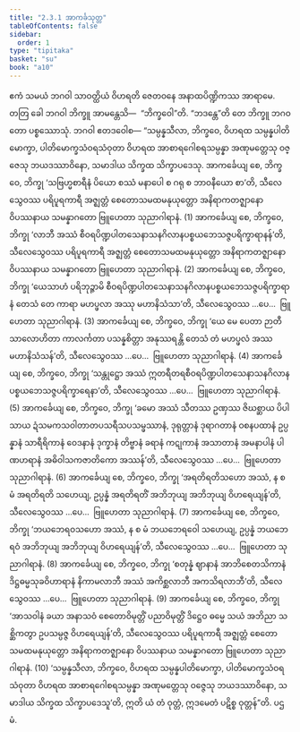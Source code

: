 ```yaml
---
title: "2.3.1 အာကင်္ခသုတ္တ"
tableOfContents: false
sidebar:
  order: 1
type: "tipitaka"
basket: "su"
book: "a10"
---
```



<DynamicBreadcrumb />

<Division number="71" book="a10">

<Paragraph number="519" book="a10">
ဧကံ သမယံ ဘဂဝါ သာဝတ္ထိယံ ဝိဟရတိ ဇေတဝနေ အနာထပိဏ္ဍိကဿ အာရာမေ. တတြ ခေါ ဘဂဝါ ဘိက္ခူ အာမန္တေသိ—  “ဘိက္ခဝေါ”တိ. “ဘဒန္တေ”တိ တေ ဘိက္ခူ ဘဂဝတော ပစ္စဿောသုံ. ဘဂဝါ ဧတဒဝေါစ—
</Paragraph>

<Paragraph number="520" book="a10">
“သမ္ပန္နသီလာ, ဘိက္ခဝေ, ဝိဟရထ သမ္ပန္နပါတိမောက္ခာ, ပါတိမောက္ခသံဝရသံဝုတာ ဝိဟရထ အာစာရဂေါစရသမ္ပန္နာ အဏုမတ္တေသု ဝဇ္ဇေသု ဘယဒဿာဝိနော, သမာဒါယ သိက္ခထ သိက္ခာပဒေသု.
</Paragraph>

<Paragraph number="521" book="a10">
အာကင်္ခေယျ စေ, ဘိက္ခဝေ, ဘိက္ခု ‘သဗြဟ္မစာရီနံ ပိယော စဿံ မနာပေါ စ ဂရု စ ဘာဝနီယော စာ’တိ, သီလေသွေဝဿ ပရိပူရကာရီ အဇ္ဈတ္တံ စေတောသမထမနုယုတ္တော အနိရာကတဇ္ဈာနော ဝိပဿနာယ သမန္နာဂတော ဗြူဟေတာ သုညာဂါရာနံ. (1)
</Paragraph>

<Paragraph number="522" book="a10">
အာကင်္ခေယျ စေ, ဘိက္ခဝေ, ဘိက္ခု ‘လာဘီ အဿံ စီဝရပိဏ္ဍပါတသေနာသနဂိလာနပစ္စယဘေသဇ္ဇပရိက္ခာရာနန်’တိ, သီလေသွေဝဿ ပရိပူရကာရီ အဇ္ဈတ္တံ စေတောသမထမနုယုတ္တော အနိရာကတဇ္ဈာနော ဝိပဿနာယ သမန္နာဂတော ဗြူဟေတာ သုညာဂါရာနံ. (2)
</Paragraph>

<Paragraph number="523" book="a10">
အာကင်္ခေယျ စေ, ဘိက္ခဝေ, ဘိက္ခု ‘ယေသာဟံ ပရိဘုဉ္ဇာမိ စီဝရပိဏ္ဍပါတသေနာသနဂိလာနပစ္စယဘေသဇ္ဇပရိက္ခာရာနံ တေသံ တေ ကာရာ မဟပ္ဖလာ အဿု မဟာနိသံသာ’တိ, သီလေသွေဝဿ …ပေ…  ဗြူဟေတာ သုညာဂါရာနံ. (3)
</Paragraph>

<Paragraph number="524" book="a10">
အာကင်္ခေယျ စေ, ဘိက္ခဝေ, ဘိက္ခု ‘ယေ မေ ပေတာ ဉာတီ သာလောဟိတာ ကာလင်္ကတာ ပသန္နစိတ္တာ အနုဿရန္တိ တေသံ တံ မဟပ္ဖလံ အဿ မဟာနိသံသန်’တိ, သီလေသွေဝဿ …ပေ…  ဗြူဟေတာ သုညာဂါရာနံ. (4)
</Paragraph>

<Paragraph number="525" book="a10">
အာကင်္ခေယျ စေ, ဘိက္ခဝေ, ဘိက္ခု ‘သန္တုဋ္ဌော အဿံ ဣတရီတရစီဝရပိဏ္ဍပါတသေနာသနဂိလာနပစ္စယဘေသဇ္ဇပရိက္ခာရေနာ’တိ, သီလေသွေဝဿ …ပေ…  ဗြူဟေတာ သုညာဂါရာနံ. (5)
</Paragraph>

<Paragraph number="526" book="a10">
အာကင်္ခေယျ စေ, ဘိက္ခဝေ, ဘိက္ခု ‘ခမော အဿံ သီတဿ ဥဏှဿ ဇိဃစ္ဆာယ ပိပါသာယ ဍံသမကသဝါတာတပသရီသပသမ္ဖဿာနံ, ဒုရုတ္တာနံ ဒုရာဂတာနံ ဝစနပထာနံ ဥပ္ပန္နာနံ သာရီရိကာနံ ဝေဒနာနံ ဒုက္ခာနံ တိဗ္ဗာနံ ခရာနံ ကဋုကာနံ အသာတာနံ အမနာပါနံ ပါဏဟရာနံ အဓိဝါသကဇာတိကော အဿန်’တိ, သီလေသွေဝဿ …ပေ…  ဗြူဟေတာ သုညာဂါရာနံ. (6)
</Paragraph>

<Paragraph number="527" book="a10">
အာကင်္ခေယျ စေ, ဘိက္ခဝေ, ဘိက္ခု ‘အရတိရတိသဟော အဿံ, န စ မံ အရတိရတိ သဟေယျ, ဥပ္ပန္နံ အရတိရတိံ အဘိဘုယျ အဘိဘုယျ ဝိဟရေယျန်’တိ, သီလေသွေဝဿ …ပေ…  ဗြူဟေတာ သုညာဂါရာနံ. (7)
</Paragraph>

<Paragraph number="528" book="a10">
အာကင်္ခေယျ စေ, ဘိက္ခဝေ, ဘိက္ခု ‘ဘယဘေရဝသဟော အဿံ, န စ မံ ဘယဘေရဝေါ သဟေယျ, ဥပ္ပန္နံ ဘယဘေရဝံ အဘိဘုယျ အဘိဘုယျ ဝိဟရေယျန်’တိ, သီလေသွေဝဿ …ပေ…  ဗြူဟေတာ သုညာဂါရာနံ. (8)
</Paragraph>

<Paragraph number="529" book="a10">
အာကင်္ခေယျ စေ, ဘိက္ခဝေ, ဘိက္ခု ‘စတုန္နံ ဈာနာနံ အာဘိစေတသိကာနံ ဒိဋ္ဌဓမ္မသုခဝိဟာရာနံ နိကာမလာဘီ အဿံ အကိစ္ဆလာဘီ အကသိရလာဘီ’တိ, သီလေသွေဝဿ …ပေ…  ဗြူဟေတာ သုညာဂါရာနံ. (9)
</Paragraph>

<Paragraph number="530" book="a10">
အာကင်္ခေယျ စေ, ဘိက္ခဝေ, ဘိက္ခု ‘အာသဝါနံ ခယာ အနာသဝံ စေတောဝိမုတ္တိံ ပညာဝိမုတ္တိံ ဒိဋ္ဌေဝ ဓမ္မေ သယံ အဘိညာ သစ္ဆိကတွာ ဥပသမ္ပဇ္ဇ ဝိဟရေယျန်’တိ, သီလေသွေဝဿ ပရိပူရကာရီ အဇ္ဈတ္တံ စေတောသမထမနုယုတ္တော အနိရာကတဇ္ဈာနော ဝိပဿနာယ သမန္နာဂတော ဗြူဟေတာ သုညာဂါရာနံ. (10)
</Paragraph>

<Paragraph number="531" book="a10">
‘သမ္ပန္နသီလာ, ဘိက္ခဝေ, ဝိဟရထ သမ္ပန္နပါတိမောက္ခာ, ပါတိမောက္ခသံဝရသံဝုတာ ဝိဟရထ အာစာရဂေါစရသမ္ပန္နာ အဏုမတ္တေသု ဝဇ္ဇေသု ဘယဒဿာဝိနော, သမာဒါယ သိက္ခထ သိက္ခာပဒေသူ’တိ, ဣတိ ယံ တံ ဝုတ္တံ, ဣဒမေတံ ပဋိစ္စ ဝုတ္တန်”တိ.

</Paragraph>
</Division>

<Paragraph number="532" type="center" book="a10">
ပဌမံ.
</Paragraph>
